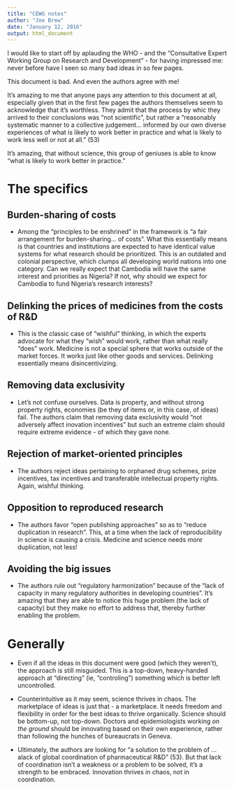 ```yaml
---
title: "CEWG notes"
author: "Joe Brew"
date: "January 12, 2016"
output: html_document
---
```


I would like to start off by aplauding the WHO - and the "Consultative Expert Working Group on Research and Development" - for having impressed me: never before have I seen so many bad ideas in so few pages.

This document is bad.  And even the authors agree with me!

It's amazing to me that anyone pays any attention to this document at all, especially given that in the first few pages the authors themselves seem to acknowledge that it's worthless.  They admit that the process by whic they arrived to their conclusions was "not scientific", but rather a "reasonably systematic manner to a collective judgement... informed by our own diverse experiences of what is likely to work better in practice and what is likely to work less well or not at all." (53) 

It's amazing, that without science, this group of geniuses is able to know "what is likely to work better in practice."

# The specifics  


## Burden-sharing of costs  
- Among the "principles to be enshrined" in the framework is "a fair arrangement for burden-sharing... of costs". What this essentially means is that countries and institutions are expected to have identical value systems for what research should be prioritized.  This is an outdated and colonial perspective, which clumps all developing world nations into one category.  Can we really expect that Cambodia will have the same interest and priorities as Nigeria?  If not, why should we expect for Cambodia to fund Nigeria's research interests?  

## Delinking the prices of medicines from the costs of R&D  
- This is the classic case of "wishful" thinking, in which the experts advocate for what they "wish" would work, rather than what really "does" work. Medicine is not a special sphere that works outside of the market forces.  It works just like other goods and services.  Delinking essentially means disincentivizing.  

## Removing data exclusivity  
- Let's not confuse ourselves.  Data is property, and without strong property rights, economies (be they of items or, in this case, of ideas) fail.  The authors claim that removing data exclusivity would "not adversely affect inovation incentives" but such an extreme claim should require extreme evidence - of which they gave none.

## Rejection of market-oriented principles  
- The authors reject ideas pertaining to orphaned drug schemes, prize incentives, tax incentives and transferable intellectual property rights.  Again, wishful thinking.  

## Opposition to reproduced research  
- The authors favor "open publishing approaches" so as to "reduce duplication in research".  This, at a time when the lack of reproducibility in science is causing a crisis.  Medicine and science needs _more_ duplication, not less!  

## Avoiding the big issues  
- The authors rule out "regulatory harmonization" because of the "lack of capacity in many regulatory authorities in developing countries".  It's amazing that they are able to notice this huge problem (the lack of capacity) but they make no effort to address that, thereby further enabling the problem.  

# Generally  

- Even if all the ideas in this document were good (which they weren't), the approach is still misguided.  This is a top-down, heavy-handed approach at "directing" (ie, "controling") something which is better left uncontrolled.  

- Counterintuitive as it may seem, science thrives in chaos.  The marketplace of ideas is just that - a marketplace.  It needs freedom and flexibility in order for the best ideas to thrive organically.  Science should be bottom-up, not top-down. Doctors and epidemiologists working _on the ground_ should be innovating based on their own experience, rather than following the hunches of bureaucrats in Geneva.  

- Ultimately, the authors are looking for "a solution to the problem of ... alack of global coordination of pharmaceutical R&D" (53).  But that lack of coordination isn't a weakness or a problem to be solved, it's a strength to be embraced.  Innovation thrives in chaos, not in coordination.  
